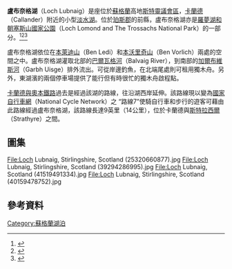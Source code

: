 {{Expand language|1=en|time=2020-07-01T16:14:36+00:00}}
{{short description|Loch in Stirling, Scotland, UK}}
{{Infobox body of water|name=盧布奈格湖|frozen=|area={{convert|232.4|ha|acre|abbr=on}}<ref name="britlakes"/>|depth={{convert|20.5|ft|m|abbr=on}}<ref name="bathy"/>|max-depth={{convert|146|ft|m|abbr=on}}<ref name="bathy"/>|volume=|residence_time=|salinity=|shore={{convert|14.6|km|mi|abbr=on}}<ref name="britlakes"/>|elevation={{convert|121|m|ft|abbr=on}}<ref name="britlakes"/>|temperature_high=|temperature_low=|islands=|length={{convert|6.437|km|mi|abbr=on}}<ref name="bathy"/>|islands_category=|sections=|trenches=|benches=|cities=|pushpin_map=Scotland Stirling|pushpin_label_position=<!-- left, right, top or bottom -->|pushpin_map_alt=|pushpin_map_caption=|website=|width={{convert|0.38|km|mi|abbr=on}}<ref name="bathy"/>|date-flooded=<!-- {{Start date|YYYY|MM|DD}} For man-made and other recent bodies of water -->|native_name=|coordinates={{coord|56.2913|N|4.2918|W|region:GB_type:waterbody|display=inline,title}}|native_name_lang=|other_name=|image=Loch_Lubnaig_-_geograph.org.uk_-_100063.jpg|alt=|caption=|image_bathymetry=|alt_bathymetry=|caption_bathymetry=|location=[[珀斯郡|珀斯郡]]|group=|type=淡水湖|engineer=|etymology=|part_of=|inflow=[[巴爾維格河|巴爾維格河]]|rivers=|outflow=[[加爾布維斯河|加爾布維斯河]]|oceans=|catchment=|basin_countries=|agency=|designation=|date-built=<!-- {{Start date|YYYY|MM|DD}} For man-made and other recent bodies of water -->|reference=}}

'''盧布奈格湖'''（Loch Lubnaig）是座位於[[蘇格蘭|蘇格蘭]]高地[[斯特靈議會區|斯特靈議會區]]，[[卡蘭德|卡蘭德]]（Callander）附近的小型[[淡水湖|淡水湖]]。位於[[珀斯郡|珀斯郡]]的前縣，盧布奈格湖亦是[[羅夢湖和朝塞斯山國家公園|羅夢湖和朝塞斯山國家公園]]（Loch Lomond and The Trossachs National Park）的一部分。<ref>{{cite web|title=Loch Lubnaig Cycle Path|url=http://www.trossachs-scotland.co.uk/loch-lubnaig.htm|accessdate=2014-06-08|archive-date=2016-05-29|archive-url=https://web.archive.org/web/20160529123620/http://www.trossachs-scotland.co.uk/loch-lubnaig.htm|dead-url=yes}}</ref><ref name="bathy">{{cite book|last1=John|first1=Murray|last2=Lawrence|first2=Pullar|title=Bathymetrical Survey of the Fresh-Water Lochs of Scotland, 1897-1909 Lochs of the Forth Basin Volume II - Loch Lubnaig|url=https://maps.nls.uk/bathymetric/text/page/854|date=1910|publisher=National Challenger Officer|location=National Library of Scotland|page=11|accessdate=2018-05-08|archive-date=2019-03-25|archive-url=https://web.archive.org/web/20190325092727/https://maps.nls.uk/bathymetric/text/page/854|dead-url=no}}{{PD-notice}}</ref><ref name="britlakes">{{cite web|title=Loch Lubnaig|url=http://www.britishlakes.info/24459-loch-lubnaig-central|accessdate=2018-05-08|website=British Lakes|archive-url=https://web.archive.org/web/20180509075706/http://www.britishlakes.info/24459-loch-lubnaig-central|archive-date=2018-05-09|dead-url=yes}}</ref>

盧布奈格湖依位在[[本萊迪山|本萊迪山]]（Ben Ledi）和[[本沃里奇山|本沃里奇山]]（Ben Vorlich）兩處的空間之中。盧布奈格湖灌取北部的[[巴爾瓦格河|巴爾瓦格河]]（Balvaig River），到南部的[[加爾布維斯河|加爾布維斯河]]（Garbh Uisge）排外流出。可從岸邊釣魚，在北端尾處則可租用獨木舟。另外，東湖濱的兩個停車場提供了能行但有時很忙的獨木舟啟程點。

[[卡蘭德與奧本鐵路|卡蘭德與奧本鐵路]]過去是經過該湖的路線，往沿湖西岸延伸。該路線現以變為[[國家自行車網|國家自行車網]]（National Cycle Network）之 “路線7”使騎自行車和步行的遊客可藉由此路線經過盧布奈格湖，該路線長達9英里（14公里），位於卡蘭德與[[斯特拉西爾|斯特拉西爾]]（Strathyre）之間。
== 圖集 ==
<gallery>
File:Loch Lubnaig, Stirlingshire, Scotland (25320660877).jpg
File:Loch Lubnaig, Stirlingshire, Scotland (39294286995).jpg
File:Loch Lubnaig, Scotland (41519491334).jpg
File:Loch Lubnaig, Stirlingshire, Scotland (40159478752).jpg
</gallery>
== 參考資料 ==
{{reflist}}

{{Commons|Loch Lubnaig}}
[[Category:蘇格蘭湖泊|Category:蘇格蘭湖泊]]